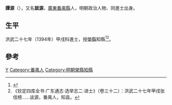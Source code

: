 '''譚源'''（{{bd|？||？|catIdx=}}），又名'''談源'''，[[廣東|廣東]][[番禺縣|番禺縣]]人，明朝政治人物、同進士出身。

== 生平 ==
洪武二十七年（1394年）甲戌科進士，授[[榮縣|榮縣]]知縣<ref>{{Cite book|title=嘉定府志 1986|last=四川省乐山市市中区编史修志办公室编|first=|publisher=四川省乐山市市中区编史修志办公室编|year=|isbn=|location=|pages=357}}</ref><ref>《钦定四库全书·广东通志·选举志二·进士》（卷三十二）：洪武二十七年甲戌张信榜……谈源，番禺人，知县。</ref>。

== 參考 ==
{{reflist}}

{{洪武二十七年甲戌科殿試金榜}}

{{Authority control}}
{{DEFAULTSORT:Tan譚}}
[[Category:譚姓|Y]]
[[Category:番禺人|Category:番禺人]]
[[Category:明朝榮縣知縣|Category:明朝榮縣知縣]]
{{明朝人物小作品}}